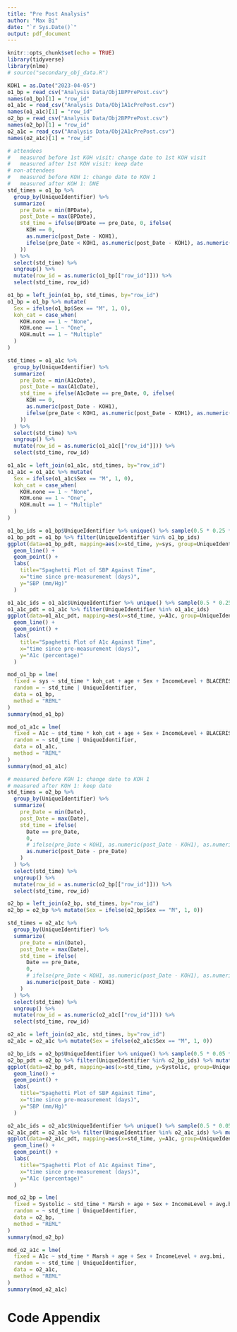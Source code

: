 ```yaml
---
title: "Pre Post Analysis"
author: "Max Bi"
date: "`r Sys.Date()`"
output: pdf_document
---
```


```r
knitr::opts_chunk$set(echo = TRUE)
library(tidyverse)
library(nlme)
# source("secondary_obj_data.R")
```

```r
KOH1 = as.Date("2023-04-05")
o1_bp = read_csv("Analysis Data/Obj1BPPrePost.csv")
names(o1_bp)[1] = "row_id"
o1_a1c = read_csv("Analysis Data/Obj1A1cPrePost.csv")
names(o1_a1c)[1] = "row_id"
o2_bp = read_csv("Analysis Data/Obj2BPPrePost.csv")
names(o2_bp)[1] = "row_id"
o2_a1c = read_csv("Analysis Data/Obj2A1cPrePost.csv")
names(o2_a1c)[1] = "row_id"
```

```r
# attendees
#   measured before 1st KOH visit: change date to 1st KOH visit
#   measured after 1st KOH visit: keep date
# non-attendees
#   measured before KOH 1: change date to KOH 1
#   measured after KOH 1: DNE
std_times = o1_bp %>% 
  group_by(UniqueIdentifier) %>% 
  summarize(
    pre_Date = min(BPDate),
    post_Date = max(BPDate),
    std_time = ifelse(BPDate == pre_Date, 0, ifelse(
      KOH == 0,
      as.numeric(post_Date - KOH1),
      ifelse(pre_Date < KOH1, as.numeric(post_Date - KOH1), as.numeric(post_Date - KOHDate))
    ))
  ) %>% 
  select(std_time) %>% 
  ungroup() %>% 
  mutate(row_id = as.numeric(o1_bp[["row_id"]])) %>% 
  select(std_time, row_id)

o1_bp = left_join(o1_bp, std_times, by="row_id") 
o1_bp = o1_bp %>% mutate(
  Sex = ifelse(o1_bp$Sex == "M", 1, 0),
  koh_cat = case_when(
    KOH.none == 1 ~ "None",
    KOH.one == 1 ~ "One",
    KOH.mult == 1 ~ "Multiple"
  )
)

std_times = o1_a1c %>% 
  group_by(UniqueIdentifier) %>% 
  summarize(
    pre_Date = min(A1cDate),
    post_Date = max(A1cDate),
    std_time = ifelse(A1cDate == pre_Date, 0, ifelse(
      KOH == 0,
      as.numeric(post_Date - KOH1),
      ifelse(pre_Date < KOH1, as.numeric(post_Date - KOH1), as.numeric(post_Date - KOHDate))
    ))
  ) %>% 
  select(std_time) %>% 
  ungroup() %>% 
  mutate(row_id = as.numeric(o1_a1c[["row_id"]])) %>% 
  select(std_time, row_id)

o1_a1c = left_join(o1_a1c, std_times, by="row_id") 
o1_a1c = o1_a1c %>% mutate(
  Sex = ifelse(o1_a1c$Sex == "M", 1, 0),
  koh_cat = case_when(
    KOH.none == 1 ~ "None",
    KOH.one == 1 ~ "One",
    KOH.mult == 1 ~ "Multiple"
  )
)
```

```r
o1_bp_ids = o1_bp$UniqueIdentifier %>% unique() %>% sample(0.5 * 0.25 * nrow(o1_bp))
o1_bp_pdt = o1_bp %>% filter(UniqueIdentifier %in% o1_bp_ids)
ggplot(data=o1_bp_pdt, mapping=aes(x=std_time, y=sys, group=UniqueIdentifier, color=koh_cat)) +
  geom_line() +
  geom_point() +
  labs(
    title="Spaghetti Plot of SBP Against Time",
    x="time since pre-measurement (days)",
    y="SBP (mm/Hg)"
  )

o1_a1c_ids = o1_a1c$UniqueIdentifier %>% unique() %>% sample(0.5 * 0.25 * nrow(o1_a1c))
o1_a1c_pdt = o1_a1c %>% filter(UniqueIdentifier %in% o1_a1c_ids)
ggplot(data=o1_a1c_pdt, mapping=aes(x=std_time, y=A1c, group=UniqueIdentifier, color=koh_cat)) +
  geom_line() +
  geom_point() +
  labs(
    title="Spaghetti Plot of A1c Against Time",
    x="time since pre-measurement (days)",
    y="A1c (percentage)"
  )
```


```r
mod_o1_bp = lme(
  fixed = sys ~ std_time * koh_cat + age + Sex + IncomeLevel + BLACERISK + avg.bmi,
  random = ~ std_time | UniqueIdentifier,
  data = o1_bp,
  method = "REML"
)
summary(mod_o1_bp)

mod_o1_a1c = lme(
  fixed = A1c ~ std_time * koh_cat + age + Sex + IncomeLevel + BLACERISK + avg.bmi,
  random = ~ std_time | UniqueIdentifier,
  data = o1_a1c,
  method = "REML"
)
summary(mod_o1_a1c)
```


```r
# measured before KOH 1: change date to KOH 1
# measured after KOH 1: keep date
std_times = o2_bp %>%
  group_by(UniqueIdentifier) %>%
  summarize(
    pre_Date = min(Date),
    post_Date = max(Date),
    std_time = ifelse(
      Date == pre_Date,
      0,
      # ifelse(pre_Date < KOH1, as.numeric(post_Date - KOH1), as.numeric(post_Date - pre_Date))
      as.numeric(post_Date - pre_Date)
    )
  ) %>%
  select(std_time) %>% 
  ungroup() %>%
  mutate(row_id = as.numeric(o2_bp[["row_id"]])) %>% 
  select(std_time, row_id)

o2_bp = left_join(o2_bp, std_times, by="row_id") 
o2_bp = o2_bp %>% mutate(Sex = ifelse(o2_bp$Sex == "M", 1, 0))

std_times = o2_a1c %>%
  group_by(UniqueIdentifier) %>%
  summarize(
    pre_Date = min(Date),
    post_Date = max(Date),
    std_time = ifelse(
      Date == pre_Date,
      0,
      # ifelse(pre_Date < KOH1, as.numeric(post_Date - KOH1), as.numeric(post_Date - pre_Date))
      as.numeric(post_Date - KOH1)
    )
  ) %>%
  select(std_time) %>% 
  ungroup() %>%
  mutate(row_id = as.numeric(o2_a1c[["row_id"]])) %>% 
  select(std_time, row_id)

o2_a1c = left_join(o2_a1c, std_times, by="row_id") 
o2_a1c = o2_a1c %>% mutate(Sex = ifelse(o2_a1c$Sex == "M", 1, 0))
```

```r
o2_bp_ids = o2_bp$UniqueIdentifier %>% unique() %>% sample(0.5 * 0.05 * nrow(o2_bp))
o2_bp_pdt = o2_bp %>% filter(UniqueIdentifier %in% o2_bp_ids) %>% mutate(Marsh = as.factor(Marsh))
ggplot(data=o2_bp_pdt, mapping=aes(x=std_time, y=Systolic, group=UniqueIdentifier, color=Marsh)) +
  geom_line() +
  geom_point() +
  labs(
    title="Spaghetti Plot of SBP Against Time",
    x="time since pre-measurement (days)",
    y="SBP (mm/Hg)"
  )

o2_a1c_ids = o2_a1c$UniqueIdentifier %>% unique() %>% sample(0.5 * 0.05 * nrow(o2_a1c))
o2_a1c_pdt = o2_a1c %>% filter(UniqueIdentifier %in% o2_a1c_ids) %>% mutate(Marsh = as.factor(Marsh))
ggplot(data=o2_a1c_pdt, mapping=aes(x=std_time, y=A1c, group=UniqueIdentifier, color=Marsh)) +
  geom_line() +
  geom_point() +
  labs(
    title="Spaghetti Plot of A1c Against Time",
    x="time since pre-measurement (days)",
    y="A1c (percentage)"
  )
```

```r
mod_o2_bp = lme(
  fixed = Systolic ~ std_time * Marsh + age + Sex + IncomeLevel + avg.bmi,
  random = ~ std_time | UniqueIdentifier,
  data = o2_bp,
  method = "REML"
)
summary(mod_o2_bp)

mod_o2_a1c = lme(
  fixed = A1c ~ std_time * Marsh + age + Sex + IncomeLevel + avg.bmi,
  random = ~ std_time | UniqueIdentifier,
  data = o2_a1c,
  method = "REML"
)
summary(mod_o2_a1c)
```



\pagebreak

# Code Appendix

```r
```